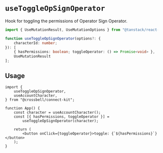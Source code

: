 # `useToggleOpSignOperator`

Hook for toggling the permissions of Operator Sign Operator.

```ts
import { UseMutationResult, UseMutationOptions } from "@tanstack/react-query";

function useToggleOpSignOperator(options?: {
	characterId: number;
}): [
	{ hasPermissions: boolean; toggleOperator: () => Promise<void> },
	UseMutationResult
];
```

## Usage

```tsx {2,8,9,12}
import {
	useToggleOpSignOperator,
	useAccountCharacter,
} from "@crossbell/connect-kit";

function App() {
	const character = useAccountCharacter();
	const [{ hasPermissions, toggleOperator }] =
		useToggleOpSignOperator(character);

	return (
		<button onClick={toggleOperator}>toggle: {`${hasPermissions}`}</button>
	);
}
```
